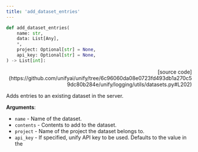 ```yaml
---
title: 'add_dataset_entries'
---
```


```python
def add_dataset_entries(
    name: str,
    data: List[Any],
    *,
    project: Optional[str] = None,
    api_key: Optional[str] = None,
) -> List[int]:
```

<p align="right">[source code](https://github.com/unifyai/unify/tree/6c96060da08e0723fd493db1a270c59dc80b284e/unify/logging/utils/datasets.py#L202)</p>

Adds entries to an existing dataset in the server.

**Arguments**:

- `name` - Name of the dataset.
- `contents` - Contents to add to the dataset.
- `project` - Name of the project the dataset belongs to.
- `api_key` - If specified, unify API key to be used. Defaults to the value in the